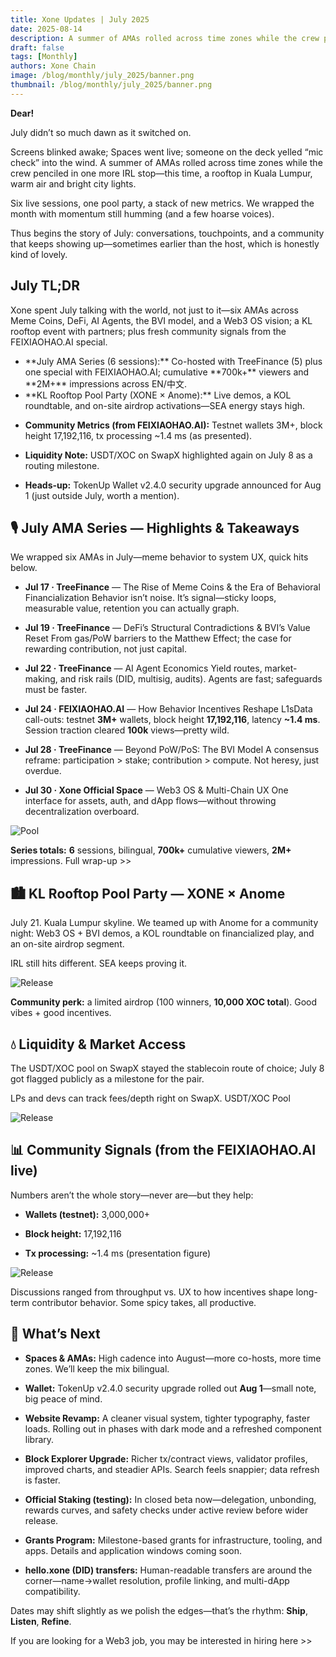 ```yaml
---
title: Xone Updates | July 2025
date: 2025-08-14
description: A summer of AMAs rolled across time zones while the crew penciled in one more IRL stop—this time, a rooftop in Kuala Lumpur, warm air and bright city lights.
draft: false
tags: [Monthly]
authors: Xone Chain
image: /blog/monthly/july_2025/banner.png
thumbnail: /blog/monthly/july_2025/banner.png
---
```



**Dear!**

July didn’t so much dawn as it switched on.

Screens blinked awake; Spaces went live; someone on the deck yelled “mic check” into the wind. A summer of AMAs rolled across time zones while the crew penciled in one more IRL stop—this time, a rooftop in Kuala Lumpur, warm air and bright city lights.

Six live sessions, one pool party, a stack of new metrics. We wrapped the month with momentum still humming (and a few hoarse voices).

Thus begins the story of July: conversations, touchpoints, and a community that keeps showing up—sometimes earlier than the host, which is honestly kind of lovely.

## July TL;DR

Xone spent July talking with the world, not just to it—six AMAs across Meme Coins, DeFi, AI Agents, the BVI model, and a Web3 OS vision; a KL rooftop event with partners; plus fresh community signals from the FEIXIAOHAO.AI special.

- <Link className='text-primaryHue' isExternal showAnchorIcon href="https://medium.com/@xone_chain/xone-chain-july-ama-series-wrap-up-be7b05cc99cf">**July AMA Series (6 sessions):**</Link> Co-hosted with TreeFinance (5) plus one special with FEIXIAOHAO.AI; cumulative **700k+** viewers and **2M+** impressions across EN/中文.

- <Link className='text-primaryHue' isExternal showAnchorIcon href="https://x.com/xone_chain/status/1946133765513753086">**KL Rooftop Pool Party (XONE × Anome):**</Link> Live demos, a KOL roundtable, and on-site airdrop activations—SEA energy stays high.

- **Community Metrics (from FEIXIAOHAO.AI):** Testnet wallets 3M+, block height 17,192,116, tx processing ~1.4 ms (<Link className='text-primaryHue' isExternal showAnchorIcon href="https://x.com/FeiXiaoHaoZH/status/1948053310940021140">as presented</Link>).

- **Liquidity Note:** <Link className='text-primaryHue' isExternal showAnchorIcon href="https://swapx.exchange/zh/pool/v2?id=0x865ec1f3c313e2f050933fb264950fac535839f8">USDT/XOC</Link> on SwapX highlighted again on July 8 as a routing milestone.

- **Heads-up:** <Link className='text-primaryHue' isExternal showAnchorIcon href="https://x.com/xone_chain/status/1950164084109750532">TokenUp Wallet v2.4.0</Link> security upgrade announced for Aug 1 (just outside July, worth a mention).

## 🎙 July AMA Series — Highlights & Takeaways

We wrapped six AMAs in July—meme behavior to system UX, quick hits below.

- **Jul 17 · TreeFinance** — The Rise of Meme Coins & the Era of Behavioral Financialization Behavior isn’t noise. It’s signal—sticky loops, measurable value, retention you can actually graph.

- **Jul 19 · TreeFinance** — DeFi’s Structural Contradictions & BVI’s Value Reset From gas/PoW barriers to the Matthew Effect; the case for rewarding contribution, not just capital.

- **Jul 22 · TreeFinance** — AI Agent Economics Yield routes, market-making, and risk rails (DID, multisig, audits). Agents are fast; safeguards must be faster.

- **Jul 24 · FEIXIAOHAO.AI** — How Behavior Incentives Reshape L1sData call-outs: testnet **3M+** wallets, block height **17,192,116**, latency **~1.4 ms**. Session traction cleared **100k** views—pretty wild.

- **Jul 28 · TreeFinance** — Beyond PoW/PoS: The BVI Model A consensus reframe: participation > stake; contribution > compute. Not heresy, just overdue.

- **Jul 30 · Xone Official Space** — Web3 OS & Multi-Chain UX One interface for assets, auth, and dApp flows—without throwing decentralization overboard.

![Pool](/blog/monthly/july_2025/ama.png)

**Series totals:** **6** sessions, bilingual, **700k+** cumulative viewers, **2M+** impressions. <Link className='text-primaryHue' isExternal showAnchorIcon href="https://medium.com/@xone_chain/xone-chain-july-ama-series-wrap-up-be7b05cc99cf">Full wrap-up >></Link>

## 🏙 KL Rooftop Pool Party — XONE × Anome

July 21. Kuala Lumpur skyline. <Link className='text-primaryHue' isExternal showAnchorIcon href="https://x.com/xone_chain/status/1946133765513753086">We teamed up with Anome for a community night</Link>: Web3 OS + BVI demos, a KOL roundtable on financialized play, and an on-site airdrop segment.

IRL still hits different. SEA keeps proving it.

![Release](/blog/monthly/july_2025/anome.png)

**Community perk:** a limited airdrop (100 winners, **10,000 XOC total**). Good vibes + good incentives.

## 💧 Liquidity & Market Access

The USDT/XOC pool on SwapX stayed the stablecoin route of choice; July 8 got flagged publicly as a milestone for the pair.

LPs and devs can track fees/depth right on SwapX. <Link className='text-primaryHue' isExternal showAnchorIcon href="https://swapx.exchange/zh/pool/v2?id=0x865ec1f3c313e2f050933fb264950fac535839f8">USDT/XOC Pool</Link>

![Release](/blog/monthly/july_2025/swap.gif)

## 📊 Community Signals (from the FEIXIAOHAO.AI live)

Numbers aren’t the whole story—never are—but they help:

- **Wallets (testnet):** 3,000,000+

- **Block height:** 17,192,116

- **Tx processing:** ~1.4 ms (presentation figure)

![Release](/blog/monthly/july_2025/data.png)

Discussions ranged from throughput vs. UX to how incentives shape long-term contributor behavior. Some spicy takes, all productive.

## 🔭 What’s Next

- **Spaces & AMAs:** High cadence into August—more co-hosts, more time zones. We’ll keep the mix bilingual.

- **Wallet:** TokenUp v2.4.0 security upgrade rolled out **Aug 1**—small note, big peace of mind.

- **Website Revamp:** A cleaner visual system, tighter typography, faster loads. Rolling out in phases with dark mode and a refreshed component library.

- **Block Explorer Upgrade:** Richer tx/contract views, validator profiles, improved charts, and steadier APIs. Search feels snappier; data refresh is faster.

- **Official Staking (testing):** In closed beta now—delegation, unbonding, rewards curves, and safety checks under active review before wider release.

- **Grants Program:** Milestone-based grants for infrastructure, tooling, and apps. Details and application windows coming soon.

- **hello.xone (DID) transfers:** Human-readable transfers are around the corner—name→wallet resolution, profile linking, and multi-dApp compatibility.

Dates may shift slightly as we polish the edges—that’s the rhythm: **Ship**, **Listen**, **Refine**.

If you are looking for a Web3 job, you may be interested in <Link className='text-primaryHue' isExternal showAnchorIcon href="https://bossjob.com/zh-cn/company/xone-chain-96205">hiring here >></Link>

<ContactInfo />